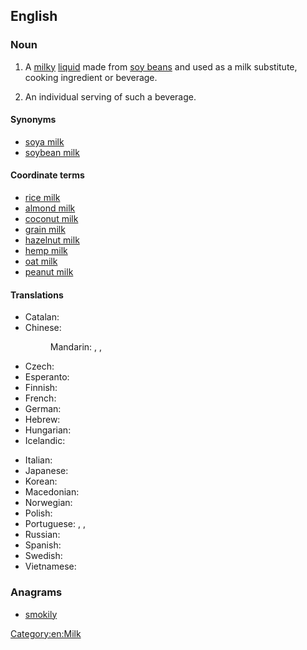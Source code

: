 ==English==
{{wikipedia}}

===Noun===
{{en-noun|s|-|head=[[soy]] [[milk]]}}

# {{uncountable}} A [[milky]] [[liquid]] made from [[soy bean]]s and used as a milk substitute, cooking ingredient or beverage.
# {{countable|informal}} An individual serving of such a beverage.

====Synonyms====
* [[soya milk]]
* [[soybean milk]]

====Coordinate terms====
* [[rice milk]]
* [[almond milk]]
* [[coconut milk]]
* [[grain milk]]
* [[hazelnut milk]]
* [[hemp milk]]
* [[oat milk]]
* [[peanut milk]]

====Translations====
{{trans-top|a beverage made from soy beans}}
* Catalan: {{t-|ca|llet de soia|f}}
* Chinese:
*: Mandarin: {{t|cmn|豆漿|sc=Hani}}, {{t|cmn|豆浆|tr=dòujiāng|sc=Hani}}, {{t|cmn|豆奶|tr=dòunǎi|sc=Hani}}
* Czech: {{t-|cs|sojové mléko|n}}
* Esperanto: {{t-|eo|sojlakto}}
* Finnish: {{t+|fi|soijamaito}}
* French: {{t+|fr|lait de soja|m}}
* German: {{t-|de|Sojamilch|f}}
* Hebrew: {{t-|he|חלב סויה|tr=khalav soya}}
* Hungarian: {{t+|hu|szójatej}}
* Icelandic: {{t-|is|sojamjólk|f}}
{{trans-mid}}
* Italian: {{t-|it|latte di soia|m}}
* Japanese: {{t+|ja|豆乳|tr=とうにゅう, tōnyū}}
* Korean: {{t+|ko|두유|tr=duyu|sc=Kore}}
* Macedonian: {{t-|mk|соино млеко|n|tr=sóino mléko}}
* Norwegian: {{t-|no|soyamelk|m|f}}
* Polish: {{t+|pl|mleko sojowe|n}}
* Portuguese: {{t-|pt|leite de soja|m}}, {{t|pt|bebida à base de soja|f}}, {{t|pt|bebida de soja|f}}
* Russian: {{t-|ru|соевое молоко|n|tr=sójevoje molokó|sc=Cyrl}}
* Spanish: {{t-|es|leche de soja|f}}
* Swedish: {{t+|sv|sojamjölk|c}}
* Vietnamese: {{t+|vi|sữa đậu nành}}
{{trans-bottom}}

===Anagrams===
* [[smokily#English|smokily]]

[[Category:en:Milk]]